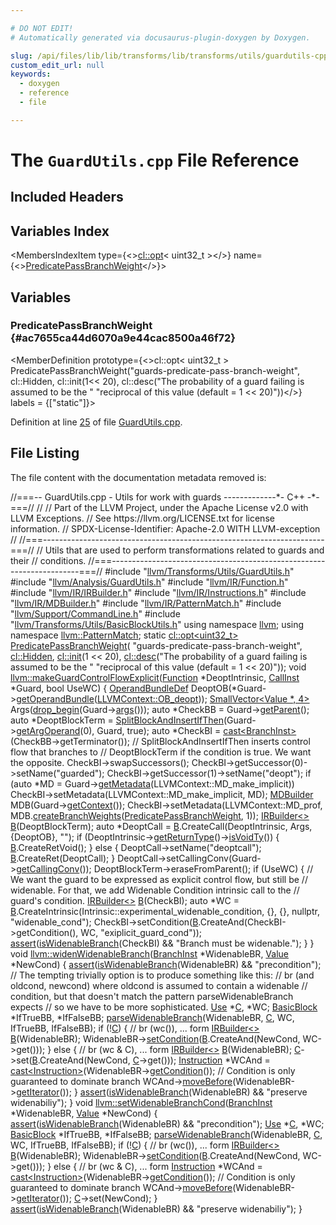 ```yaml
---

# DO NOT EDIT!
# Automatically generated via docusaurus-plugin-doxygen by Doxygen.

slug: /api/files/lib/lib/transforms/lib/transforms/utils/guardutils-cpp
custom_edit_url: null
keywords:
  - doxygen
  - reference
  - file

---
```





# The `GuardUtils.cpp` File Reference

<DoxygenPage pluginConfig={pluginConfig}>



## Included Headers

<IncludesList>
<IncludesListItem
  filePath="llvm/Transforms/Utils/GuardUtils.h"
  permalink="/docs/api/files/include/include/llvm/include/llvm/transforms/include/llvm/transforms/utils/guardutils-h"
  isLocal="true" />
<IncludesListItem
  filePath="llvm/Analysis/GuardUtils.h"
  permalink="/docs/api/files/include/include/llvm/include/llvm/analysis/guardutils-h"
  isLocal="true" />
<IncludesListItem
  filePath="llvm/IR/Function.h"
  permalink="/docs/api/files/include/include/llvm/include/llvm/ir/function-h"
  isLocal="true" />
<IncludesListItem
  filePath="llvm/IR/IRBuilder.h"
  permalink="/docs/api/files/include/include/llvm/include/llvm/ir/irbuilder-h"
  isLocal="true" />
<IncludesListItem
  filePath="llvm/IR/Instructions.h"
  permalink="/docs/api/files/include/include/llvm/include/llvm/ir/instructions-h"
  isLocal="true" />
<IncludesListItem
  filePath="llvm/IR/MDBuilder.h"
  permalink="/docs/api/files/include/include/llvm/include/llvm/ir/mdbuilder-h"
  isLocal="true" />
<IncludesListItem
  filePath="llvm/IR/PatternMatch.h"
  permalink="/docs/api/files/include/include/llvm/include/llvm/ir/patternmatch-h"
  isLocal="true" />
<IncludesListItem
  filePath="llvm/Support/CommandLine.h"
  permalink="/docs/api/files/include/include/llvm/include/llvm/support/commandline-h"
  isLocal="true" />
<IncludesListItem
  filePath="llvm/Transforms/Utils/BasicBlockUtils.h"
  permalink="/docs/api/files/include/include/llvm/include/llvm/transforms/include/llvm/transforms/utils/basicblockutils-h"
  isLocal="true" />
</IncludesList>

## Variables Index

<MembersIndex>

<MembersIndexItem
  type={<><a href="/docs/api/classes/llvm/cl/opt">cl::opt</a>&lt; uint32&#95;t &gt;</>}
  name={<><a href="#ac7655ca44d6070a9e44cac8500a46f72">PredicatePassBranchWeight</a></>}>
</MembersIndexItem>

</MembersIndex>


<SectionDefinition>

## Variables

### PredicatePassBranchWeight {#ac7655ca44d6070a9e44cac8500a46f72}

<MemberDefinition
  prototype={<>cl::opt&lt; uint32&#95;t &gt; PredicatePassBranchWeight(&quot;guards-predicate-pass-branch-weight&quot;, cl::Hidden, cl::init(1&lt;&lt; 20), cl::desc(&quot;The probability of a guard failing is assumed to be the &quot; &quot;reciprocal of this value (default = 1 &lt;&lt; 20)&quot;))</>}
  labels = {["static"]}>

Definition at line <a href="#l00025">25</a> of file <a href="/docs/api/files/lib/lib/transforms/lib/transforms/utils/guardutils-cpp">GuardUtils.cpp</a>.
</MemberDefinition>

</SectionDefinition>

## File Listing

The file content with the documentation metadata removed is:

<ProgramListing>

<Link id="l00001" /><CodeLine lineNumber="1"><span class="doxyHighlightComment">//===-- GuardUtils.cpp - Utils for work with guards -------------&#42;- C++ -&#42;-===//</span></CodeLine>
<Link id="l00002" /><CodeLine lineNumber="2"><span class="doxyHighlightComment">//</span></CodeLine>
<Link id="l00003" /><CodeLine lineNumber="3"><span class="doxyHighlightComment">// Part of the LLVM Project, under the Apache License v2.0 with LLVM Exceptions.</span></CodeLine>
<Link id="l00004" /><CodeLine lineNumber="4"><span class="doxyHighlightComment">// See https://llvm.org/LICENSE.txt for license information.</span></CodeLine>
<Link id="l00005" /><CodeLine lineNumber="5"><span class="doxyHighlightComment">// SPDX-License-Identifier: Apache-2.0 WITH LLVM-exception</span></CodeLine>
<Link id="l00006" /><CodeLine lineNumber="6"><span class="doxyHighlightComment">//</span></CodeLine>
<Link id="l00007" /><CodeLine lineNumber="7"><span class="doxyHighlightComment">//===----------------------------------------------------------------------===//</span></CodeLine>
<Link id="l00008" /><CodeLine lineNumber="8"><span class="doxyHighlightComment">// Utils that are used to perform transformations related to guards and their</span></CodeLine>
<Link id="l00009" /><CodeLine lineNumber="9"><span class="doxyHighlightComment">// conditions.</span></CodeLine>
<Link id="l00010" /><CodeLine lineNumber="10"><span class="doxyHighlightComment">//===----------------------------------------------------------------------===//</span></CodeLine>
<Link id="l00011" /><CodeLine lineNumber="11"></CodeLine>
<Link id="l00012" /><CodeLine lineNumber="12"><span class="doxyHighlightPreprocessor">#include &quot;<a href="/docs/api/files/include/include/llvm/include/llvm/transforms/include/llvm/transforms/utils/guardutils-h">llvm/Transforms/Utils/GuardUtils.h</a>&quot;</span></CodeLine>
<Link id="l00013" /><CodeLine lineNumber="13"><span class="doxyHighlightPreprocessor">#include &quot;<a href="/docs/api/files/include/include/llvm/include/llvm/analysis/guardutils-h">llvm/Analysis/GuardUtils.h</a>&quot;</span></CodeLine>
<Link id="l00014" /><CodeLine lineNumber="14"><span class="doxyHighlightPreprocessor">#include &quot;<a href="/docs/api/files/include/include/llvm/include/llvm/ir/function-h">llvm/IR/Function.h</a>&quot;</span></CodeLine>
<Link id="l00015" /><CodeLine lineNumber="15"><span class="doxyHighlightPreprocessor">#include &quot;<a href="/docs/api/files/include/include/llvm/include/llvm/ir/irbuilder-h">llvm/IR/IRBuilder.h</a>&quot;</span></CodeLine>
<Link id="l00016" /><CodeLine lineNumber="16"><span class="doxyHighlightPreprocessor">#include &quot;<a href="/docs/api/files/include/include/llvm/include/llvm/ir/instructions-h">llvm/IR/Instructions.h</a>&quot;</span></CodeLine>
<Link id="l00017" /><CodeLine lineNumber="17"><span class="doxyHighlightPreprocessor">#include &quot;<a href="/docs/api/files/include/include/llvm/include/llvm/ir/mdbuilder-h">llvm/IR/MDBuilder.h</a>&quot;</span></CodeLine>
<Link id="l00018" /><CodeLine lineNumber="18"><span class="doxyHighlightPreprocessor">#include &quot;<a href="/docs/api/files/include/include/llvm/include/llvm/ir/patternmatch-h">llvm/IR/PatternMatch.h</a>&quot;</span></CodeLine>
<Link id="l00019" /><CodeLine lineNumber="19"><span class="doxyHighlightPreprocessor">#include &quot;<a href="/docs/api/files/include/include/llvm/include/llvm/support/commandline-h">llvm/Support/CommandLine.h</a>&quot;</span></CodeLine>
<Link id="l00020" /><CodeLine lineNumber="20"><span class="doxyHighlightPreprocessor">#include &quot;<a href="/docs/api/files/include/include/llvm/include/llvm/transforms/include/llvm/transforms/utils/basicblockutils-h">llvm/Transforms/Utils/BasicBlockUtils.h</a>&quot;</span></CodeLine>
<Link id="l00021" /><CodeLine lineNumber="21"></CodeLine>
<Link id="l00022" /><CodeLine lineNumber="22"><span class="doxyHighlightKeyword">using namespace </span><span class="doxyHighlight"><a href="/docs/api/namespaces/llvm">llvm</a>;</span></CodeLine>
<Link id="l00023" /><CodeLine lineNumber="23"><span class="doxyHighlightKeyword">using namespace </span><span class="doxyHighlight"><a href="/docs/api/namespaces/llvm/patternmatch">llvm::PatternMatch</a>;</span></CodeLine>
<Link id="l00024" /><CodeLine lineNumber="24"></CodeLine>
<Link id="l00025" /><CodeLine lineNumber="25" lineLink="#ac7655ca44d6070a9e44cac8500a46f72"><span class="doxyHighlightKeyword">static</span><span class="doxyHighlight"> <a href="/docs/api/classes/llvm/cl/opt">cl::opt&lt;uint32&#95;t&gt;</a> <a href="#ac7655ca44d6070a9e44cac8500a46f72">PredicatePassBranchWeight</a>(</span></CodeLine>
<Link id="l00026" /><CodeLine lineNumber="26"><span class="doxyHighlight">    </span><span class="doxyHighlightStringLiteral">&quot;guards-predicate-pass-branch-weight&quot;</span><span class="doxyHighlight">, <a href="/docs/api/namespaces/llvm/cl/#a68075925a54790e71ca790e1d4f21a40a263ac008d8d31f13ce460395fc4cf7e6">cl::Hidden</a>, <a href="/docs/api/namespaces/llvm/cl/#ac12e6a8f3a1b511f0dee2ed6de0ae806">cl::init</a>(1 &lt;&lt; 20),</span></CodeLine>
<Link id="l00027" /><CodeLine lineNumber="27"><span class="doxyHighlight">    <a href="/docs/api/structs/llvm/cl/desc">cl::desc</a>(</span><span class="doxyHighlightStringLiteral">&quot;The probability of a guard failing is assumed to be the &quot;</span></CodeLine>
<Link id="l00028" /><CodeLine lineNumber="28"><span class="doxyHighlight">             </span><span class="doxyHighlightStringLiteral">&quot;reciprocal of this value (default = 1 &lt;&lt; 20)&quot;</span><span class="doxyHighlight">));</span></CodeLine>
<Link id="l00029" /><CodeLine lineNumber="29"></CodeLine>
<Link id="l00030" /><CodeLine lineNumber="30" lineLink="/docs/api/namespaces/llvm/#a27aee52717271be9e79135bfaab890ce"><span class="doxyHighlightKeywordType">void</span><span class="doxyHighlight"> <a href="/docs/api/namespaces/llvm/#a27aee52717271be9e79135bfaab890ce">llvm::makeGuardControlFlowExplicit</a>(<a href="/docs/api/classes/llvm/function">Function</a> &#42;DeoptIntrinsic,</span></CodeLine>
<Link id="l00031" /><CodeLine lineNumber="31"><span class="doxyHighlight">                                        <a href="/docs/api/classes/llvm/callinst">CallInst</a> &#42;Guard, </span><span class="doxyHighlightKeywordType">bool</span><span class="doxyHighlight"> UseWC) &#123;</span></CodeLine>
<Link id="l00032" /><CodeLine lineNumber="32"><span class="doxyHighlight">  <a href="/docs/api/namespaces/llvm/#aa97c65466bdd34abda6772dd32eb5d19">OperandBundleDef</a> DeoptOB(&#42;Guard-&gt;<a href="/docs/api/classes/llvm/callbase/#a23ab5f34fb7b9476d45da0102ecbfae6">getOperandBundle</a>(<a href="/docs/api/classes/llvm/llvmcontext/#a44d727ac5fccf852bfb2bae3e06adc9ca3f6df86c6efab701ade7abbc3134c25a">LLVMContext::OB&#95;deopt</a>));</span></CodeLine>
<Link id="l00033" /><CodeLine lineNumber="33"><span class="doxyHighlight">  <a href="/docs/api/classes/llvm/smallvector">SmallVector&lt;Value &#42;, 4&gt;</a> Args(<a href="/docs/api/namespaces/llvm/#a02981de53fb6ffd384d39addc4d25f37">drop&#95;begin</a>(Guard-&gt;<a href="/docs/api/classes/llvm/callbase/#ad027ea8803d83ee19b9a2e13aec6d655">args</a>()));</span></CodeLine>
<Link id="l00034" /><CodeLine lineNumber="34"></CodeLine>
<Link id="l00035" /><CodeLine lineNumber="35"><span class="doxyHighlight">  </span><span class="doxyHighlightKeyword">auto</span><span class="doxyHighlight"> &#42;CheckBB = Guard-&gt;<a href="/docs/api/classes/llvm/ilist-detail/node-parent-access/#a7e19e7508415378ad9523e0339b23e22">getParent</a>();</span></CodeLine>
<Link id="l00036" /><CodeLine lineNumber="36"><span class="doxyHighlight">  </span><span class="doxyHighlightKeyword">auto</span><span class="doxyHighlight"> &#42;DeoptBlockTerm =</span></CodeLine>
<Link id="l00037" /><CodeLine lineNumber="37"><span class="doxyHighlight">      <a href="/docs/api/namespaces/llvm/#ad957413955739c91204c96e33e0cc933">SplitBlockAndInsertIfThen</a>(Guard-&gt;<a href="/docs/api/classes/llvm/callbase/#aabd76e6a8a23a5af1ce4d3c310d88bcd">getArgOperand</a>(0), Guard, </span><span class="doxyHighlightKeyword">true</span><span class="doxyHighlight">);</span></CodeLine>
<Link id="l00038" /><CodeLine lineNumber="38"></CodeLine>
<Link id="l00039" /><CodeLine lineNumber="39"><span class="doxyHighlight">  </span><span class="doxyHighlightKeyword">auto</span><span class="doxyHighlight"> &#42;CheckBI = <a href="/docs/api/namespaces/llvm/#ac4fc845f5ed92de63cd4474f128f5fc5">cast&lt;BranchInst&gt;</a>(CheckBB-&gt;getTerminator());</span></CodeLine>
<Link id="l00040" /><CodeLine lineNumber="40"></CodeLine>
<Link id="l00041" /><CodeLine lineNumber="41"><span class="doxyHighlight">  </span><span class="doxyHighlightComment">// SplitBlockAndInsertIfThen inserts control flow that branches to</span></CodeLine>
<Link id="l00042" /><CodeLine lineNumber="42"><span class="doxyHighlight">  </span><span class="doxyHighlightComment">// DeoptBlockTerm if the condition is true.  We want the opposite.</span></CodeLine>
<Link id="l00043" /><CodeLine lineNumber="43"><span class="doxyHighlight">  CheckBI-&gt;swapSuccessors();</span></CodeLine>
<Link id="l00044" /><CodeLine lineNumber="44"></CodeLine>
<Link id="l00045" /><CodeLine lineNumber="45"><span class="doxyHighlight">  CheckBI-&gt;getSuccessor(0)-&gt;setName(</span><span class="doxyHighlightStringLiteral">&quot;guarded&quot;</span><span class="doxyHighlight">);</span></CodeLine>
<Link id="l00046" /><CodeLine lineNumber="46"><span class="doxyHighlight">  CheckBI-&gt;getSuccessor(1)-&gt;setName(</span><span class="doxyHighlightStringLiteral">&quot;deopt&quot;</span><span class="doxyHighlight">);</span></CodeLine>
<Link id="l00047" /><CodeLine lineNumber="47"></CodeLine>
<Link id="l00048" /><CodeLine lineNumber="48"><span class="doxyHighlight">  </span><span class="doxyHighlightKeywordFlow">if</span><span class="doxyHighlight"> (</span><span class="doxyHighlightKeyword">auto</span><span class="doxyHighlight"> &#42;MD = Guard-&gt;<a href="/docs/api/classes/llvm/instruction/#a6c09737e146b2d816c911a047ac67ba4">getMetadata</a>(LLVMContext::MD&#95;make&#95;implicit))</span></CodeLine>
<Link id="l00049" /><CodeLine lineNumber="49"><span class="doxyHighlight">    CheckBI-&gt;setMetadata(LLVMContext::MD&#95;make&#95;implicit, MD);</span></CodeLine>
<Link id="l00050" /><CodeLine lineNumber="50"></CodeLine>
<Link id="l00051" /><CodeLine lineNumber="51"><span class="doxyHighlight">  <a href="/docs/api/classes/llvm/mdbuilder">MDBuilder</a> MDB(Guard-&gt;<a href="/docs/api/classes/llvm/value/#ab3fc0225d8aaf8434026c3573f961f2c">getContext</a>());</span></CodeLine>
<Link id="l00052" /><CodeLine lineNumber="52"><span class="doxyHighlight">  CheckBI-&gt;setMetadata(LLVMContext::MD&#95;prof,</span></CodeLine>
<Link id="l00053" /><CodeLine lineNumber="53"><span class="doxyHighlight">                       MDB.<a href="/docs/api/classes/llvm/mdbuilder/#a75043d12a76b84200e9ed593719dc5eb">createBranchWeights</a>(<a href="#ac7655ca44d6070a9e44cac8500a46f72">PredicatePassBranchWeight</a>, 1));</span></CodeLine>
<Link id="l00054" /><CodeLine lineNumber="54"></CodeLine>
<Link id="l00055" /><CodeLine lineNumber="55"><span class="doxyHighlight">  <a href="/docs/api/classes/llvm/irbuilder">IRBuilder&lt;&gt;</a> <a href="/docs/api/files/lib/lib/ir/builtingcs-cpp/#ae76959fe811ba090de4cba69ac00f1da">B</a>(DeoptBlockTerm);</span></CodeLine>
<Link id="l00056" /><CodeLine lineNumber="56"><span class="doxyHighlight">  </span><span class="doxyHighlightKeyword">auto</span><span class="doxyHighlight"> &#42;DeoptCall = <a href="/docs/api/files/lib/lib/ir/builtingcs-cpp/#ae76959fe811ba090de4cba69ac00f1da">B</a>.CreateCall(DeoptIntrinsic, Args, &#123;DeoptOB&#125;, </span><span class="doxyHighlightStringLiteral">&quot;&quot;</span><span class="doxyHighlight">);</span></CodeLine>
<Link id="l00057" /><CodeLine lineNumber="57"></CodeLine>
<Link id="l00058" /><CodeLine lineNumber="58"><span class="doxyHighlight">  </span><span class="doxyHighlightKeywordFlow">if</span><span class="doxyHighlight"> (DeoptIntrinsic-&gt;<a href="/docs/api/classes/llvm/function/#acdd05db170cbfee8a0fcbc047b8504e5">getReturnType</a>()-&gt;<a href="/docs/api/classes/llvm/type/#ae8eaa0b4eeac52a2b2282cb1bfd981ae">isVoidTy</a>()) &#123;</span></CodeLine>
<Link id="l00059" /><CodeLine lineNumber="59"><span class="doxyHighlight">    <a href="/docs/api/files/lib/lib/ir/builtingcs-cpp/#ae76959fe811ba090de4cba69ac00f1da">B</a>.CreateRetVoid();</span></CodeLine>
<Link id="l00060" /><CodeLine lineNumber="60"><span class="doxyHighlight">  &#125; </span><span class="doxyHighlightKeywordFlow">else</span><span class="doxyHighlight"> &#123;</span></CodeLine>
<Link id="l00061" /><CodeLine lineNumber="61"><span class="doxyHighlight">    DeoptCall-&gt;setName(</span><span class="doxyHighlightStringLiteral">&quot;deoptcall&quot;</span><span class="doxyHighlight">);</span></CodeLine>
<Link id="l00062" /><CodeLine lineNumber="62"><span class="doxyHighlight">    <a href="/docs/api/files/lib/lib/ir/builtingcs-cpp/#ae76959fe811ba090de4cba69ac00f1da">B</a>.CreateRet(DeoptCall);</span></CodeLine>
<Link id="l00063" /><CodeLine lineNumber="63"><span class="doxyHighlight">  &#125;</span></CodeLine>
<Link id="l00064" /><CodeLine lineNumber="64"></CodeLine>
<Link id="l00065" /><CodeLine lineNumber="65"><span class="doxyHighlight">  DeoptCall-&gt;setCallingConv(Guard-&gt;<a href="/docs/api/classes/llvm/callbase/#a3ff92cec76009e859cb0c419d6e8ba5f">getCallingConv</a>());</span></CodeLine>
<Link id="l00066" /><CodeLine lineNumber="66"><span class="doxyHighlight">  DeoptBlockTerm-&gt;eraseFromParent();</span></CodeLine>
<Link id="l00067" /><CodeLine lineNumber="67"></CodeLine>
<Link id="l00068" /><CodeLine lineNumber="68"><span class="doxyHighlight">  </span><span class="doxyHighlightKeywordFlow">if</span><span class="doxyHighlight"> (UseWC) &#123;</span></CodeLine>
<Link id="l00069" /><CodeLine lineNumber="69"><span class="doxyHighlight">    </span><span class="doxyHighlightComment">// We want the guard to be expressed as explicit control flow, but still be</span></CodeLine>
<Link id="l00070" /><CodeLine lineNumber="70"><span class="doxyHighlight">    </span><span class="doxyHighlightComment">// widenable. For that, we add Widenable Condition intrinsic call to the</span></CodeLine>
<Link id="l00071" /><CodeLine lineNumber="71"><span class="doxyHighlight">    </span><span class="doxyHighlightComment">// guard&#39;s condition.</span></CodeLine>
<Link id="l00072" /><CodeLine lineNumber="72"><span class="doxyHighlight">    <a href="/docs/api/classes/llvm/irbuilder">IRBuilder&lt;&gt;</a> <a href="/docs/api/files/lib/lib/ir/builtingcs-cpp/#ae76959fe811ba090de4cba69ac00f1da">B</a>(CheckBI);</span></CodeLine>
<Link id="l00073" /><CodeLine lineNumber="73"><span class="doxyHighlight">    </span><span class="doxyHighlightKeyword">auto</span><span class="doxyHighlight"> &#42;WC = <a href="/docs/api/files/lib/lib/ir/builtingcs-cpp/#ae76959fe811ba090de4cba69ac00f1da">B</a>.CreateIntrinsic(Intrinsic::experimental&#95;widenable&#95;condition,</span></CodeLine>
<Link id="l00074" /><CodeLine lineNumber="74"><span class="doxyHighlight">                                 &#123;&#125;, &#123;&#125;, </span><span class="doxyHighlightKeyword">nullptr</span><span class="doxyHighlight">, </span><span class="doxyHighlightStringLiteral">&quot;widenable&#95;cond&quot;</span><span class="doxyHighlight">);</span></CodeLine>
<Link id="l00075" /><CodeLine lineNumber="75"><span class="doxyHighlight">    CheckBI-&gt;setCondition(<a href="/docs/api/files/lib/lib/ir/builtingcs-cpp/#ae76959fe811ba090de4cba69ac00f1da">B</a>.CreateAnd(CheckBI-&gt;getCondition(), WC,</span></CodeLine>
<Link id="l00076" /><CodeLine lineNumber="76"><span class="doxyHighlight">                                      </span><span class="doxyHighlightStringLiteral">&quot;exiplicit&#95;guard&#95;cond&quot;</span><span class="doxyHighlight">));</span></CodeLine>
<Link id="l00077" /><CodeLine lineNumber="77"><span class="doxyHighlight">    <a href="/docs/api/files/lib/lib/target/lib/target/amdgpu/silowercontrolflow-cpp/#a4868c5d81c5ccc98c47aeab6244346a0">assert</a>(<a href="/docs/api/namespaces/llvm/#a9d7f27a51d40f21ec17a854a6a5d5d4f">isWidenableBranch</a>(CheckBI) &amp;&amp; </span><span class="doxyHighlightStringLiteral">&quot;Branch must be widenable.&quot;</span><span class="doxyHighlight">);</span></CodeLine>
<Link id="l00078" /><CodeLine lineNumber="78"><span class="doxyHighlight">  &#125;</span></CodeLine>
<Link id="l00079" /><CodeLine lineNumber="79"><span class="doxyHighlight">&#125;</span></CodeLine>
<Link id="l00080" /><CodeLine lineNumber="80"></CodeLine>
<Link id="l00081" /><CodeLine lineNumber="81"></CodeLine>
<Link id="l00082" /><CodeLine lineNumber="82" lineLink="/docs/api/namespaces/llvm/#a27f63a779f3bcae1f300371e33227bed"><span class="doxyHighlightKeywordType">void</span><span class="doxyHighlight"> <a href="/docs/api/namespaces/llvm/#a27f63a779f3bcae1f300371e33227bed">llvm::widenWidenableBranch</a>(<a href="/docs/api/classes/llvm/branchinst">BranchInst</a> &#42;WidenableBR, <a href="/docs/api/classes/llvm/value">Value</a> &#42;NewCond) &#123;</span></CodeLine>
<Link id="l00083" /><CodeLine lineNumber="83"><span class="doxyHighlight">  <a href="/docs/api/files/lib/lib/target/lib/target/amdgpu/silowercontrolflow-cpp/#a4868c5d81c5ccc98c47aeab6244346a0">assert</a>(<a href="/docs/api/namespaces/llvm/#a9d7f27a51d40f21ec17a854a6a5d5d4f">isWidenableBranch</a>(WidenableBR) &amp;&amp; </span><span class="doxyHighlightStringLiteral">&quot;precondition&quot;</span><span class="doxyHighlight">);</span></CodeLine>
<Link id="l00084" /><CodeLine lineNumber="84"></CodeLine>
<Link id="l00085" /><CodeLine lineNumber="85"><span class="doxyHighlight">  </span><span class="doxyHighlightComment">// The tempting trivially option is to produce something like this:</span></CodeLine>
<Link id="l00086" /><CodeLine lineNumber="86"><span class="doxyHighlight">  </span><span class="doxyHighlightComment">// br (and oldcond, newcond) where oldcond is assumed to contain a widenable</span></CodeLine>
<Link id="l00087" /><CodeLine lineNumber="87"><span class="doxyHighlight">  </span><span class="doxyHighlightComment">// condition, but that doesn&#39;t match the pattern parseWidenableBranch expects</span></CodeLine>
<Link id="l00088" /><CodeLine lineNumber="88"><span class="doxyHighlight">  </span><span class="doxyHighlightComment">// so we have to be more sophisticated.</span></CodeLine>
<Link id="l00089" /><CodeLine lineNumber="89"></CodeLine>
<Link id="l00090" /><CodeLine lineNumber="90"><span class="doxyHighlight">  <a href="/docs/api/classes/llvm/use">Use</a> &#42;<a href="/docs/api/namespaces/llvm/callingconv/#ac6aa1387c4375260e2468eb5a77fdb4cafd841a49aec1539bc88abc8ff9e170fb">C</a>, &#42;WC;</span></CodeLine>
<Link id="l00091" /><CodeLine lineNumber="91"><span class="doxyHighlight">  <a href="/docs/api/classes/llvm/basicblock">BasicBlock</a> &#42;IfTrueBB, &#42;IfFalseBB;</span></CodeLine>
<Link id="l00092" /><CodeLine lineNumber="92"><span class="doxyHighlight">  <a href="/docs/api/namespaces/llvm/#a745200db7bc2a7a3c17fa379fb1b56c3">parseWidenableBranch</a>(WidenableBR, <a href="/docs/api/namespaces/llvm/callingconv/#ac6aa1387c4375260e2468eb5a77fdb4cafd841a49aec1539bc88abc8ff9e170fb">C</a>, WC, IfTrueBB, IfFalseBB);</span></CodeLine>
<Link id="l00093" /><CodeLine lineNumber="93"><span class="doxyHighlight">  </span><span class="doxyHighlightKeywordFlow">if</span><span class="doxyHighlight"> (!<a href="/docs/api/namespaces/llvm/callingconv/#ac6aa1387c4375260e2468eb5a77fdb4cafd841a49aec1539bc88abc8ff9e170fb">C</a>) &#123;</span></CodeLine>
<Link id="l00094" /><CodeLine lineNumber="94"><span class="doxyHighlight">    </span><span class="doxyHighlightComment">// br (wc()), ... form</span></CodeLine>
<Link id="l00095" /><CodeLine lineNumber="95"><span class="doxyHighlight">    <a href="/docs/api/classes/llvm/irbuilder">IRBuilder&lt;&gt;</a> <a href="/docs/api/files/lib/lib/ir/builtingcs-cpp/#ae76959fe811ba090de4cba69ac00f1da">B</a>(WidenableBR);</span></CodeLine>
<Link id="l00096" /><CodeLine lineNumber="96"><span class="doxyHighlight">    WidenableBR-&gt;<a href="/docs/api/classes/llvm/branchinst/#a3505dab06f59c36142a234321cdc3411">setCondition</a>(<a href="/docs/api/files/lib/lib/ir/builtingcs-cpp/#ae76959fe811ba090de4cba69ac00f1da">B</a>.CreateAnd(NewCond, WC-&gt;get()));</span></CodeLine>
<Link id="l00097" /><CodeLine lineNumber="97"><span class="doxyHighlight">  &#125; </span><span class="doxyHighlightKeywordFlow">else</span><span class="doxyHighlight"> &#123;</span></CodeLine>
<Link id="l00098" /><CodeLine lineNumber="98"><span class="doxyHighlight">    </span><span class="doxyHighlightComment">// br (wc &amp; C), ... form</span></CodeLine>
<Link id="l00099" /><CodeLine lineNumber="99"><span class="doxyHighlight">    <a href="/docs/api/classes/llvm/irbuilder">IRBuilder&lt;&gt;</a> <a href="/docs/api/files/lib/lib/ir/builtingcs-cpp/#ae76959fe811ba090de4cba69ac00f1da">B</a>(WidenableBR);</span></CodeLine>
<Link id="l00100" /><CodeLine lineNumber="100"><span class="doxyHighlight">    <a href="/docs/api/namespaces/llvm/callingconv/#ac6aa1387c4375260e2468eb5a77fdb4cafd841a49aec1539bc88abc8ff9e170fb">C</a>-&gt;set(<a href="/docs/api/files/lib/lib/ir/builtingcs-cpp/#ae76959fe811ba090de4cba69ac00f1da">B</a>.CreateAnd(NewCond, <a href="/docs/api/namespaces/llvm/callingconv/#ac6aa1387c4375260e2468eb5a77fdb4cafd841a49aec1539bc88abc8ff9e170fb">C</a>-&gt;get()));</span></CodeLine>
<Link id="l00101" /><CodeLine lineNumber="101"><span class="doxyHighlight">    <a href="/docs/api/classes/llvm/instruction">Instruction</a> &#42;WCAnd = <a href="/docs/api/namespaces/llvm/#ac4fc845f5ed92de63cd4474f128f5fc5">cast&lt;Instruction&gt;</a>(WidenableBR-&gt;<a href="/docs/api/classes/llvm/branchinst/#aebd4af5642453ce3169094f08dd3d7b8">getCondition</a>());</span></CodeLine>
<Link id="l00102" /><CodeLine lineNumber="102"><span class="doxyHighlight">    </span><span class="doxyHighlightComment">// Condition is only guaranteed to dominate branch</span></CodeLine>
<Link id="l00103" /><CodeLine lineNumber="103"><span class="doxyHighlight">    WCAnd-&gt;<a href="/docs/api/classes/llvm/instruction/#af67d1f3a518964d80a109bb3d9d5cf1e">moveBefore</a>(WidenableBR-&gt;<a href="/docs/api/classes/llvm/ilist-node-impl/#af719fc783be6589465137d997701a432">getIterator</a>());</span></CodeLine>
<Link id="l00104" /><CodeLine lineNumber="104"><span class="doxyHighlight">  &#125;</span></CodeLine>
<Link id="l00105" /><CodeLine lineNumber="105"><span class="doxyHighlight">  <a href="/docs/api/files/lib/lib/target/lib/target/amdgpu/silowercontrolflow-cpp/#a4868c5d81c5ccc98c47aeab6244346a0">assert</a>(<a href="/docs/api/namespaces/llvm/#a9d7f27a51d40f21ec17a854a6a5d5d4f">isWidenableBranch</a>(WidenableBR) &amp;&amp; </span><span class="doxyHighlightStringLiteral">&quot;preserve widenabiliy&quot;</span><span class="doxyHighlight">);</span></CodeLine>
<Link id="l00106" /><CodeLine lineNumber="106"><span class="doxyHighlight">&#125;</span></CodeLine>
<Link id="l00107" /><CodeLine lineNumber="107"></CodeLine>
<Link id="l00108" /><CodeLine lineNumber="108" lineLink="/docs/api/namespaces/llvm/#a63f2a772f8b7a673be8aa85f4ea406d7"><span class="doxyHighlightKeywordType">void</span><span class="doxyHighlight"> <a href="/docs/api/namespaces/llvm/#a63f2a772f8b7a673be8aa85f4ea406d7">llvm::setWidenableBranchCond</a>(<a href="/docs/api/classes/llvm/branchinst">BranchInst</a> &#42;WidenableBR, <a href="/docs/api/classes/llvm/value">Value</a> &#42;NewCond) &#123;</span></CodeLine>
<Link id="l00109" /><CodeLine lineNumber="109"><span class="doxyHighlight">  <a href="/docs/api/files/lib/lib/target/lib/target/amdgpu/silowercontrolflow-cpp/#a4868c5d81c5ccc98c47aeab6244346a0">assert</a>(<a href="/docs/api/namespaces/llvm/#a9d7f27a51d40f21ec17a854a6a5d5d4f">isWidenableBranch</a>(WidenableBR) &amp;&amp; </span><span class="doxyHighlightStringLiteral">&quot;precondition&quot;</span><span class="doxyHighlight">);</span></CodeLine>
<Link id="l00110" /><CodeLine lineNumber="110"></CodeLine>
<Link id="l00111" /><CodeLine lineNumber="111"><span class="doxyHighlight">  <a href="/docs/api/classes/llvm/use">Use</a> &#42;<a href="/docs/api/namespaces/llvm/callingconv/#ac6aa1387c4375260e2468eb5a77fdb4cafd841a49aec1539bc88abc8ff9e170fb">C</a>, &#42;WC;</span></CodeLine>
<Link id="l00112" /><CodeLine lineNumber="112"><span class="doxyHighlight">  <a href="/docs/api/classes/llvm/basicblock">BasicBlock</a> &#42;IfTrueBB, &#42;IfFalseBB;</span></CodeLine>
<Link id="l00113" /><CodeLine lineNumber="113"><span class="doxyHighlight">  <a href="/docs/api/namespaces/llvm/#a745200db7bc2a7a3c17fa379fb1b56c3">parseWidenableBranch</a>(WidenableBR, <a href="/docs/api/namespaces/llvm/callingconv/#ac6aa1387c4375260e2468eb5a77fdb4cafd841a49aec1539bc88abc8ff9e170fb">C</a>, WC, IfTrueBB, IfFalseBB);</span></CodeLine>
<Link id="l00114" /><CodeLine lineNumber="114"><span class="doxyHighlight">  </span><span class="doxyHighlightKeywordFlow">if</span><span class="doxyHighlight"> (!<a href="/docs/api/namespaces/llvm/callingconv/#ac6aa1387c4375260e2468eb5a77fdb4cafd841a49aec1539bc88abc8ff9e170fb">C</a>) &#123;</span></CodeLine>
<Link id="l00115" /><CodeLine lineNumber="115"><span class="doxyHighlight">    </span><span class="doxyHighlightComment">// br (wc()), ... form</span></CodeLine>
<Link id="l00116" /><CodeLine lineNumber="116"><span class="doxyHighlight">    <a href="/docs/api/classes/llvm/irbuilder">IRBuilder&lt;&gt;</a> <a href="/docs/api/files/lib/lib/ir/builtingcs-cpp/#ae76959fe811ba090de4cba69ac00f1da">B</a>(WidenableBR);</span></CodeLine>
<Link id="l00117" /><CodeLine lineNumber="117"><span class="doxyHighlight">    WidenableBR-&gt;<a href="/docs/api/classes/llvm/branchinst/#a3505dab06f59c36142a234321cdc3411">setCondition</a>(<a href="/docs/api/files/lib/lib/ir/builtingcs-cpp/#ae76959fe811ba090de4cba69ac00f1da">B</a>.CreateAnd(NewCond, WC-&gt;get()));</span></CodeLine>
<Link id="l00118" /><CodeLine lineNumber="118"><span class="doxyHighlight">  &#125; </span><span class="doxyHighlightKeywordFlow">else</span><span class="doxyHighlight"> &#123;</span></CodeLine>
<Link id="l00119" /><CodeLine lineNumber="119"><span class="doxyHighlight">    </span><span class="doxyHighlightComment">// br (wc &amp; C), ... form</span></CodeLine>
<Link id="l00120" /><CodeLine lineNumber="120"><span class="doxyHighlight">    <a href="/docs/api/classes/llvm/instruction">Instruction</a> &#42;WCAnd = <a href="/docs/api/namespaces/llvm/#ac4fc845f5ed92de63cd4474f128f5fc5">cast&lt;Instruction&gt;</a>(WidenableBR-&gt;<a href="/docs/api/classes/llvm/branchinst/#aebd4af5642453ce3169094f08dd3d7b8">getCondition</a>());</span></CodeLine>
<Link id="l00121" /><CodeLine lineNumber="121"><span class="doxyHighlight">    </span><span class="doxyHighlightComment">// Condition is only guaranteed to dominate branch</span></CodeLine>
<Link id="l00122" /><CodeLine lineNumber="122"><span class="doxyHighlight">    WCAnd-&gt;<a href="/docs/api/classes/llvm/instruction/#af67d1f3a518964d80a109bb3d9d5cf1e">moveBefore</a>(WidenableBR-&gt;<a href="/docs/api/classes/llvm/ilist-node-impl/#af719fc783be6589465137d997701a432">getIterator</a>());</span></CodeLine>
<Link id="l00123" /><CodeLine lineNumber="123"><span class="doxyHighlight">    <a href="/docs/api/namespaces/llvm/callingconv/#ac6aa1387c4375260e2468eb5a77fdb4cafd841a49aec1539bc88abc8ff9e170fb">C</a>-&gt;set(NewCond);</span></CodeLine>
<Link id="l00124" /><CodeLine lineNumber="124"><span class="doxyHighlight">  &#125;</span></CodeLine>
<Link id="l00125" /><CodeLine lineNumber="125"><span class="doxyHighlight">  <a href="/docs/api/files/lib/lib/target/lib/target/amdgpu/silowercontrolflow-cpp/#a4868c5d81c5ccc98c47aeab6244346a0">assert</a>(<a href="/docs/api/namespaces/llvm/#a9d7f27a51d40f21ec17a854a6a5d5d4f">isWidenableBranch</a>(WidenableBR) &amp;&amp; </span><span class="doxyHighlightStringLiteral">&quot;preserve widenabiliy&quot;</span><span class="doxyHighlight">);</span></CodeLine>
<Link id="l00126" /><CodeLine lineNumber="126"><span class="doxyHighlight">&#125;</span></CodeLine>

</ProgramListing>


</DoxygenPage>
